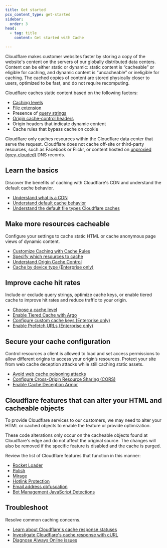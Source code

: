 ```yaml
---
title: Get started
pcx_content_type: get-started
sidebar:
  order: 3
head:
  - tag: title
    content: Get started with Cache

---
```



Cloudflare makes customer websites faster by storing a copy of the website's content on the servers of our globally distributed data centers. Content can be either static or dynamic: static content is “cacheable” or eligible for caching, and dynamic content is “uncacheable” or ineligible for caching. The cached copies of content are stored physically closer to users, optimized to be fast, and do not require recomputing.

Cloudflare caches static content based on the following factors:

* [Caching levels](/cache/how-to/set-caching-levels/)
* [File extension](/cache/concepts/default-cache-behavior/#default-cached-file-extensions)
* Presence of [query strings](/cache/advanced-configuration/query-string-sort/)
* [Origin cache-control headers](/cache/concepts/cache-control/)
* Origin headers that indicate <GlossaryTooltip term="dynamic content">dynamic content</GlossaryTooltip>
* Cache rules that bypass cache on cookie

Cloudflare only caches resources within the Cloudflare data center that serve the request. Cloudflare does not cache off-site or third-party resources, such as Facebook or Flickr, or content hosted on [unproxied (grey-clouded)](/dns/manage-dns-records/reference/proxied-dns-records/) DNS records.

## Learn the basics

Discover the benefits of caching with Cloudflare's CDN and understand the default cache behavior.

* [Understand what is a CDN](https://www.cloudflare.com/learning/cdn/what-is-a-cdn/)
* [Understand default cache behavior](/cache/concepts/default-cache-behavior/)
* [Understand the default file types Cloudflare caches](/cache/concepts/default-cache-behavior/#default-cached-file-extensions)

## Make more resources cacheable

Configure your settings to cache static HTML or cache anonymous page views of dynamic content.

* [Customize Caching with Cache Rules](/cache/how-to/cache-rules/)
* [Specify which resources to cache](/cache/concepts/customize-cache/)
* [Understand Origin Cache Control](/cache/concepts/cache-control/)
* [Cache by device type (Enterprise only)](/cache/how-to/cache-rules/examples/cache-device-type/)

## Improve cache hit rates

Include or exclude query strings, optimize cache keys, or enable tiered cache to improve hit rates and reduce traffic to your origin.

* [Choose a cache level](/cache/how-to/set-caching-levels/)
* [Enable Tiered Cache with Argo](/cache/how-to/tiered-cache/#enable-tiered-cache)
* [Configure custom cache keys (Enterprise only)](/cache/how-to/cache-keys/)
* [Enable Prefetch URLs (Enterprise only)](/speed/optimization/content/prefetch-urls/)

## Secure your cache configuration

Control resources a client is allowed to load and set access permissions to allow different origins to access your origin’s resources. Protect your site from web cache deception attacks while still caching static assets.

* [Avoid web cache poisoning attacks](/cache/cache-security/avoid-web-poisoning/)
* [Configure Cross-Origin Resource Sharing (CORS)](/cache/cache-security/cors/)
* [Enable Cache Deception Armor](/cache/cache-security/cache-deception-armor/#enable-cache-deception-armor)

## Cloudflare features that can alter your HTML and cacheable objects

To provide Cloudflare services to our customers, we may need to alter your HTML or cached objects to enable the feature or provide optimization.

These code alterations only occur on the cacheable objects found at Cloudflare's edge and do not affect the original source. The changes will also be removed if the specific feature is disabled and the cache is purged.

Review the list of Cloudflare features that function in this manner:

* [Rocket Loader](/speed/optimization/content/rocket-loader/)
* [Polish](/images/polish/)
* [Mirage](/speed/optimization/images/mirage/)
* [Hotlink Protection](/waf/tools/scrape-shield/hotlink-protection/)
* [Email address obfuscation](/waf/tools/scrape-shield/email-address-obfuscation/)
* [Bot Management JavaScript Detections](/bots/reference/javascript-detections/)

## Troubleshoot

Resolve common caching concerns.

* [Learn about Cloudflare's cache response statuses](/cache/concepts/cache-responses/)
* [Investigate Cloudflare's cache response with cURL](/support/troubleshooting/general-troubleshooting/gathering-information-for-troubleshooting-sites/#troubleshoot-requests-with-curl)
* [Diagnose Always Online issues](/cache/troubleshooting/always-online/)
